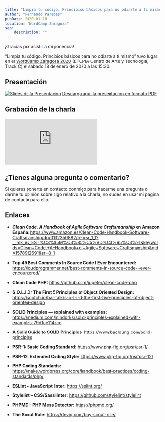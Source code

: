 ```yaml
---
title: "Limpia tu código. Principios básicos para no odiarte a ti mismo [In Spanish]"
author: "Fernando Paredes"
pubDate: 2020-01-18
location: "WordCamp Zaragoza"
seo:
    description: ""
---
```


¡Gracias por asistir a mi ponencia!

“Limpia tu código. Principios básicos para no odiarte a ti mismo” tuvo lugar en el
[WordCamp Zaragoza 2020](https://zaragoza.wordcamp.org/2020/) (ETOPIA Centro de Arte y Tecnología, Track C) el sábado 18
de enero de 2020 a las 15:30.

## Presentación
<a href="/media/codigo_limpio_wpczgz.pdf" target="_blank">![Slides de la Presentación](./img/codigo-limpio-slides.png)</a>
<a href="/media/codigo_limpio_wpczgz.pdf" target="_blank">Descarga aquí la presentación en formato PDF</a>

## Grabación de la charla
<iframe src="https://video.wordpress.com/embed/loBbObGV?hd=1" frameborder="0"
        allowfullscreen=""></iframe>

## ¿Tienes alguna pregunta o comentario?
Si quieres ponerte en contacto conmigo para hacerme una pregunta o darme tu opinión sobre algo relativo a la charla, no
dudes en usar mi página de contacto para ello.

[//]: # (TODO: Add contact info)

## Enlaces
- ***Clean Code. A Handbook of Agile Software Craftsmanship* en Amazon España**:
https://www.amazon.es/Clean-Code-Handbook-Software-Craftsmanship/dp/0132350882/ref=sr_1_1?__mk_es_ES=%C3%85M%C3%85%C5%BD%C3%95%C3%91&keywords=Clean+Code.+A+Handbook+of+Agile+Software+Craftsmanship&qid=1578912691&sr=8-1

- **Top 45 Best Comments In Source Code I Ever Encountered:**
https://loudprogrammer.net/best-comments-in-source-code-i-ever-encountered/

- **Clean Code PHP:** https://github.com/jupeter/clean-code-php

- **S.O.L.I.D: The First 5 Principles of Object Oriented Design:**
https://scotch.io/bar-talk/s-o-l-i-d-the-first-five-principles-of-object-oriented-design

- **SOLID Principles — explained with examples:**
https://medium.com/mindorks/solid-principles-explained-with-examples-79d1ce114ace

- **A Solid Guide to SOLID Principles:** https://www.baeldung.com/solid-principles

- **PSR-1: Basic Coding Standard:** https://www.php-fig.org/psr/psr-1/

- **PSR-12: Extended Coding Style:** https://www.php-fig.org/psr/psr-12/

- **PHP Coding Standards:** https://make.wordpress.org/core/handbook/best-practices/coding-standards/php/

- **ESLint – JavaScript linter:** https://eslint.org/

- **Stylelint – CSS/Sass linter:** https://github.com/stylelint/stylelint

- **PHPMD – PHP Mess Detector:** https://phpmd.org/

- **The Scout Rule:** https://deviq.com/boy-scout-rule/
